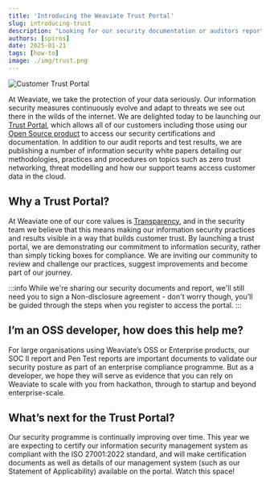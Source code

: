 ```yaml
---
title: 'Introducing the Weaviate Trust Portal'
slug: introducing-trust
description: "Looking for our security documentation or auditors reports? We have now launched our trust portal to make your compliance reviews easy! Head over to https://trust.weaviate.io to learn more."
authors: [spiros]
date: 2025-01-21
tags: [how-to]
image: ./img/trust.png
---
```


![Customer Trust Portal](./img/trust.jpg)  
  
At Weaviate, we take the protection of your data seriously. Our information security measures continuously evolve and adapt to threats we see out there in the wilds of the internet.
We are delighted today to be launching our [Trust Portal](https://trust.weaviate.io), which allows all of our customers including those using our [Open Source product](https://github.com/weaviate/weaviate) to access our security certifications and documentation. 
In addition to our audit reports and test results, we are publishing a number of information security white papers detailing our methodologies, practices and procedures on topics such as zero trust networking, threat modelling and how our support teams access customer data in the cloud.

## Why a Trust Portal?
At Weaviate one of our core values is [Transparency](https://weaviate.io/company/playbook/how-a-values-driven-all-hands-helps-sustain-our-company-culture), and in the security team we believe that this means making our information security practices and results visible in a way that builds customer trust.
By launching a trust portal, we are demonstrating our commitment to information security, rather than simply ticking boxes for compliance. We are inviting our community to review and challenge our practices, suggest improvements and become part of our journey.

:::info 
While we're sharing our security documents and report, we'll still need you to sign a Non-disclosure agreement - don't worry though, you'll be guided through the steps when you register to access the portal.
:::

## I’m an OSS developer, how does this help me?
For large organisations using Weaviate’s OSS or Enterprise products, our SOC II report and Pen Test reports are important documents to validate our security posture as part of an enterprise compliance programme. 
But as a developer, we hope they will serve as evidence that you can rely on Weaviate to scale with you from hackathon, through to startup and beyond enterprise-scale.


## What’s next for the Trust Portal?
Our security programme is continually improving over time. This year we are expecting to certify our information security management system as compliant with the ISO 27001:2022 standard, and will make certification documents as well as details of our management system (such as our Statement of Applicability) available on the portal. Watch this space! 



<WhatNext />
